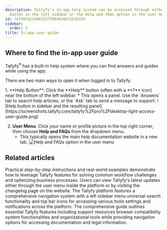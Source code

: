 ```yaml
---
description: Tallyfy's in-app help system can be accessed through either the Help
  button in the left sidebar or the Help and FAQs option in the user menu dropdown.
id: 7ef99fd134d635277004016072b2b325
sidebar:
  order: 3
title: In-app user guide
---
```



## Where to find the in-app user guide

Tallyfy<sup>®</sup> has a built-in help system where you can find answers and guides while using the app.

There are two main ways to open it when logged in to Tallyfy:

<Steps>
1.  **Help Button**: Click the **Help** button (often with a **?** icon) near the bottom of the left sidebar.
    *   This opens a panel. Use the `Answers` tab to search help articles, or the `Ask` tab to send a message to support.
        ![Help button in sidebar and the resulting panel](https://screenshots.tallyfy.com/tallyfy%2Fpro%2Fdesktop-light-access-user-guide.png)

2.  **User Menu**: Click your name or profile picture in the top right corner, then choose **Help and FAQs** from the dropdown menu.
    *   This typically opens the main help documentation website in a new tab.
        ![Help and FAQs option in the user menu](https://screenshots.tallyfy.com/tallyfy%2Fpro%2Fdesktop-light-access-help-and-faqs.png)
</Steps>


## Related articles
<CardGrid>
<LinkTitleCard header="<b>Tutorials > How-to guides</b>" href="/products/pro/tutorials/how-to/" > Practical step-by-step instructions and real-world examples demonstrate how to leverage Tallyfy features for solving common workflow challenges and optimizing business processes. </LinkTitleCard>
<LinkTitleCard header="<b>Miscellaneous > Stay updated with Tallyfy's latest features</b>" href="/products/pro/miscellaneous/how-can-i-stay-updated-with-tallyfys-latest-features/" > Users can view Tallyfy's latest updates either through the user menu inside the platform or by visiting the changelog page on the website. </LinkTitleCard>
<LinkTitleCard header="<b>Tutorials > Navigate Tallyfy</b>" href="/products/pro/tutorials/navigate-tallyfy/" > The Tallyfy platform features a comprehensive navigation system with a left sidebar menu universal search functionality and top bar icons for accessing various tools settings and notifications across the platform. </LinkTitleCard>
<LinkTitleCard header="<b>Pro > Miscellaneous</b>" href="/products/pro/miscellaneous/" > The comprehensive guide outlines essential Tallyfy features including support resources browser compatibility system functionalities and organizational tools while providing navigation options for accessing documentation and legal information. </LinkTitleCard>
</CardGrid>